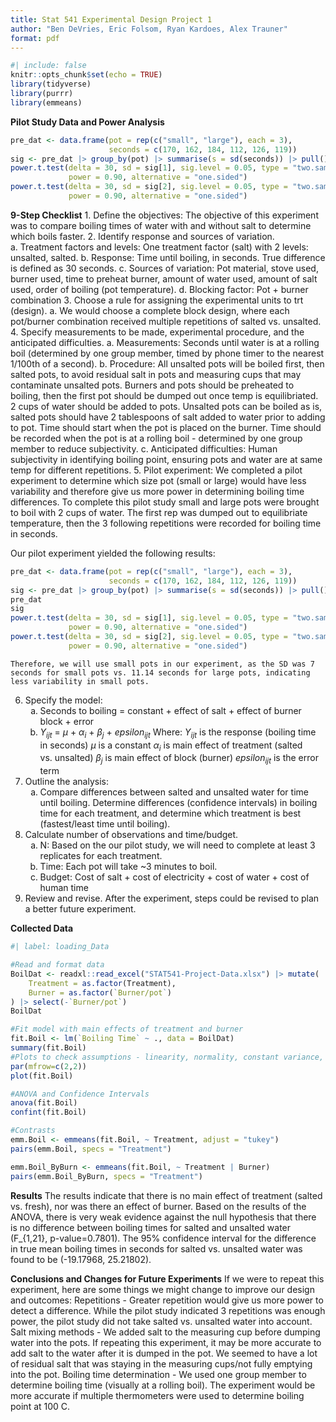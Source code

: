 ```yaml
---
title: Stat 541 Experimental Design Project 1
author: "Ben DeVries, Eric Folsom, Ryan Kardoes, Alex Trauner"
format: pdf
---
```


```r
#| include: false
knitr::opts_chunk$set(echo = TRUE)
library(tidyverse)
library(purrr)
library(emmeans)
```

**Pilot Study Data and Power Analysis**
```r
pre_dat <- data.frame(pot = rep(c("small", "large"), each = 3),
                      seconds = c(170, 162, 184, 112, 126, 119))
sig <- pre_dat |> group_by(pot) |> summarise(s = sd(seconds)) |> pull()
power.t.test(delta = 30, sd = sig[1], sig.level = 0.05, type = "two.sample",
             power = 0.90, alternative = "one.sided")
power.t.test(delta = 30, sd = sig[2], sig.level = 0.05, type = "two.sample",
             power = 0.90, alternative = "one.sided")
```

**9-Step Checklist**
1.	Define the objectives: The objective of this experiment was to compare boiling times of water with and without salt to determine which boils faster. 
2.	Identify response and sources of variation.  
    a.	Treatment factors and levels: One treatment factor (salt) with 2 levels: unsalted, salted. 
    b.	Response: Time until boiling, in seconds. True difference is defined as 30 seconds.
    c.	Sources of variation: Pot material, stove used, burner used, time to preheat burner, amount of water used, amount of salt used, order of boiling (pot temperature).
    d.	Blocking factor: Pot + burner combination
3.	Choose a rule for assigning the experimental units to trt (design). 
    a.	We would choose a complete block design, where each pot/burner combination received multiple repetitions of salted vs. unsalted.
4.	Specify measurements to be made, experimental procedure, and the anticipated difficulties. 
    a.	Measurements: Seconds until water is at a rolling boil (determined by one group member, timed by phone timer to the nearest 1/100th of a second). 
    b.	Procedure: All unsalted pots will be boiled first, then salted pots, to avoid residual salt in pots and measuring cups that may contaminate unsalted pots. Burners and pots should be preheated to boiling, then the first pot should be dumped out once temp is equilibriated. 2 cups of water should be added to pots. Unsalted pots can be boiled as is, salted pots should have 2 tablespoons of salt added to water prior to adding to pot. Time should start when the pot is placed on the burner. Time should be recorded when the pot is at a rolling boil - determined by one group member to reduce subjectivity. 
    c.	Anticipated difficulties: Human subjectivity in identifying boiling point, ensuring pots and water are at same temp for different repetitions. 
5.	Pilot experiment: We completed a pilot experiment to determine which size pot (small or large) would have less variability and therefore give us more power in determining boiling time differences. To complete this pilot study small and large pots were brought to boil with 2 cups of water. The first rep was dumped out to equilibriate temperature, then the 3 following repetitions were recorded for boiling time in seconds.

Our pilot experiment yielded the following results:

```r
pre_dat <- data.frame(pot = rep(c("small", "large"), each = 3),
                      seconds = c(170, 162, 184, 112, 126, 119))
sig <- pre_dat |> group_by(pot) |> summarise(s = sd(seconds)) |> pull()
pre_dat
sig
power.t.test(delta = 30, sd = sig[1], sig.level = 0.05, type = "two.sample",
             power = 0.90, alternative = "one.sided")
power.t.test(delta = 30, sd = sig[2], sig.level = 0.05, type = "two.sample",
             power = 0.90, alternative = "one.sided")
```

    Therefore, we will use small pots in our experiment, as the SD was 7 seconds for small pots vs. 11.14 seconds for large pots, indicating less variability in small pots.

6.	Specify the model: 
    a.	Seconds to boiling = constant + effect of salt + effect of burner block + error 
    b.	$Y_{ijt}$ = $\mu$ + $\alpha_i$ + $\beta_j$ + $epsilon_{ijt}$
        Where:
          $Y_{ijt}$ is the response (boiling time in seconds)
          $\mu$ is a constant
          $\alpha_i$ is main effect of treatment (salted vs. unsalted)
          $\beta_j$ is main effect of block (burner)
          $epsilon_{ijt}$ is the error term
7.	Outline the analysis: 
    a.	Compare differences between salted and unsalted water for time until boiling. Determine differences (confidence intervals) in boiling time for each treatment, and determine which treatment is best (fastest/least time until boiling). 
8.	Calculate number of observations and time/budget. 
    a.	N: Based on the our pilot study, we will need to complete at least 3 replicates for each treatment. 
    b.	Time: Each pot will take ~3 minutes to boil.
    c.	Budget: Cost of salt + cost of electricity + cost of water + cost of human time 
9.	Review and revise. After the experiment, steps could be revised to plan a better future experiment. 

**Collected Data**

```r
#| label: loading_Data

#Read and format data
BoilDat <- readxl::read_excel("STAT541-Project-Data.xlsx") |> mutate(
    Treatment = as.factor(Treatment),
    Burner = as.factor(`Burner/pot`)
) |> select(-`Burner/pot`)
BoilDat

#Fit model with main effects of treatment and burner
fit.Boil <- lm(`Boiling Time` ~ ., data = BoilDat)
summary(fit.Boil)
#Plots to check assumptions - linearity, normality, constant variance, influential observations
par(mfrow=c(2,2))
plot(fit.Boil)

#ANOVA and Confidence Intervals
anova(fit.Boil)
confint(fit.Boil)

#Contrasts
emm.Boil <- emmeans(fit.Boil, ~ Treatment, adjust = "tukey")
pairs(emm.Boil, specs = "Treatment")

emm.Boil_ByBurn <- emmeans(fit.Boil, ~ Treatment | Burner)
pairs(emm.Boil_ByBurn, specs = "Treatment")
```

**Results**
The results indicate that there is no main effect of treatment (salted vs. fresh), nor was there an effect of burner. Based on the results of the ANOVA, there is very weak evidence against the null hypothesis that there is no difference between boiling times for salted and unsalted water (F_{1,21}, p-value=0.7801). The 95% confidence interval for the difference in true mean boiling times in seconds for salted vs.
unsalted water was found to be (-19.17968, 25.21802).

**Conclusions and Changes for Future Experiments**
If we were to repeat this experiment, here are some things we might change to improve our design and outcomes:
Repetitions - Greater repetition would give us more power to detect a difference. While the pilot study indicated 3 repetitions was enough power, the pilot study did not take salted vs. unsalted water into account.
Salt mixing methods - We added salt to the measuring cup before dumping water into the pots. If repeating this experiment, it may be more accurate to add salt to the water after it is dumped in the pot. We seemed to have a lot of residual salt that was staying in the measuring cups/not fully emptying into the pot.
Boiling time determination - We used one group member to determine boiling time (visually at a rolling boil). The experiment would be more accurate if multiple thermometers were used to determine boiling point at 100 C. 
